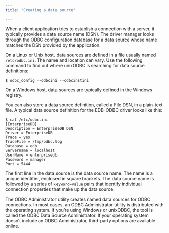 ```yaml
---
title: "Creating a data source"

---
```


When a client application tries to establish a connection with a server, it typically provides a data source name (DSN). The driver manager looks through the ODBC configuration database for a data source whose name matches the DSN provided by the application.

On a Linux or Unix host, data sources are defined in a file usually named `/etc/odbc.ini`. The name and location can vary. Use the following command to find out where unixODBC is searching for data source definitions:

`$ odbc_config --odbcini --odbcinstini`

On a Windows host, data sources are typically defined in the Windows registry.

You can also store a data source definition, called a File DSN, in a plain-text file. A typical data source definition for the EDB-ODBC driver looks like this:

```text
$ cat /etc/odbc.ini
[EnterpriseDB]
Description = EnterpriseDB DSN
Driver = EnterpriseDB
Trace = yes
TraceFile = /tmp/odbc.log
Database = edb
Servername = localhost
UserName = enterprisedb
Password = manager
Port = 5444
```

The first line in the data source is the data source name. The name is a unique identifier, enclosed in square brackets. The data source name is followed by a series of `keyword=value` pairs that identify individual connection properties that make up the data source.

The ODBC Administrator utility creates named data sources for ODBC connections. In most cases, an ODBC Administrator utility is distributed with the operating system. If you’re using Windows or unixODBC, the tool is called the ODBC Data Source Administrator. If your operating system doesn’t include an ODBC Administrator, third-party options are available online.
